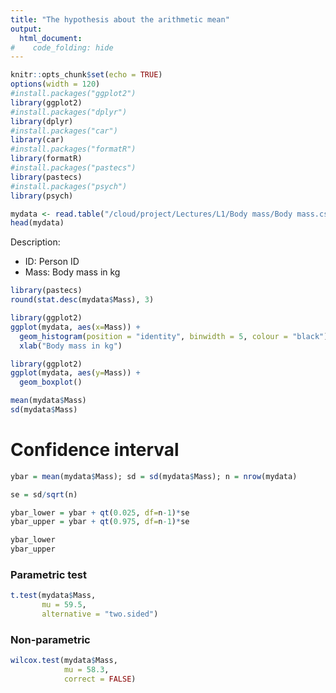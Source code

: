 ```yaml
---
title: "The hypothesis about the arithmetic mean"
output:
  html_document:
#    code_folding: hide
---
```

```r
knitr::opts_chunk$set(echo = TRUE)
options(width = 120)
#install.packages("ggplot2")
library(ggplot2)
#install.packages("dplyr")
library(dplyr)
#install.packages("car")
library(car)
#install.packages("formatR")
library(formatR)
#install.packages("pastecs")
library(pastecs)
#install.packages("psych")
library(psych)
```

```r
mydata <- read.table("/cloud/project/Lectures/L1/Body mass/Body mass.csv", header=TRUE, sep=";", dec=",")
head(mydata)
```
Description:

- ID: Person ID
- Mass: Body mass in kg

```r
library(pastecs)
round(stat.desc(mydata$Mass), 3)
```



```r
library(ggplot2)
ggplot(mydata, aes(x=Mass)) +
  geom_histogram(position = "identity", binwidth = 5, colour = "black") +
  xlab("Body mass in kg")
```



```r
library(ggplot2)
ggplot(mydata, aes(y=Mass)) +
  geom_boxplot()
```

```r
mean(mydata$Mass)
sd(mydata$Mass)
```


# Confidence interval
```r
ybar = mean(mydata$Mass); sd = sd(mydata$Mass); n = nrow(mydata)

se = sd/sqrt(n)

ybar_lower = ybar + qt(0.025, df=n-1)*se
ybar_upper = ybar + qt(0.975, df=n-1)*se

ybar_lower
ybar_upper
```


### Parametric test
```r
t.test(mydata$Mass,
       mu = 59.5,
       alternative = "two.sided")
```

### Non-parametric
```r
wilcox.test(mydata$Mass,
            mu = 58.3,
            correct = FALSE)
```

